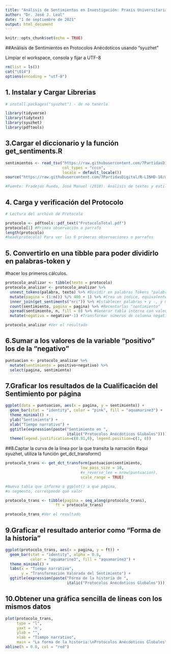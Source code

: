 ---
title: "Análisis de Sentimientos en Investigación: Praxis Universitaria y Particpación Ciudadana"
author: "Dr. José J. Leal"
date: "1 de septiembre de 2021"
output: html_document
---

```{r setup, include=FALSE}
knitr::opts_chunk$set(echo = TRUE)
```


##Análisis de Sentimientos en Protocolos Anécdoticos usando "syuzhet"

Limpiar el workspace, consola y fijar a UTF-8
```{r,message=FALSE,warning=FALSE}
rm(list = ls())
cat("\014")
options(encoding = "utf-8")
```

## 1. Instalar y Cargar Librerias
```{r,message=FALSE,warning=FALSE}
# install.packages("syuzhet") - de no tenerlo

library(tidyverse)
library(tidytext)
library(syuzhet)
library(pdftools)
```

## 3.Cargar el diccionario y la función get_sentiments.R
```{r,message=FALSE,warning=FALSE}
sentimientos <- read_tsv("https://raw.githubusercontent.com/7PartidasDigital/AnaText/master/datos/diccionarios/sentimientos_2.txt",
                         col_types = "cccn",
                         locale = default_locale())
source("https://raw.githubusercontent.com/7PartidasDigital/R-LINHD-18/master/get_sentiments.R")

#Fuente: Fradejas Rueda, José Manuel (2018). Análisis de textos y estilometría con R, (AnaText), https://github.com/7PartidasDigital/AnaText
```

## 4. Carga y verificación del Protocolo
```{r,message=FALSE,warning=FALSE}
# Lectura del archivo de Protocolo

protocolo <- pdftools::pdf_text("ProtocoloTotal.pdf")
protocolo[1] #Primea observación o parrafo
length(protocolo)
#head(protocolo) Para ver las 6 primeras observaciones o parrafos 
```

## 5. Convertirlo en una tibble para poder dividirlo en palabras-token y
#hacer los primeros cálculos.
```{r}
protocolo_analizar <- tibble(texto = protocolo)
protocolo_analizar <- protocolo_analizar %>%
  unnest_tokens(palabra, texto) %>% #Dividir en palabras Tokens "palabra"
  mutate(pagina = (1:n()) %/% 400 + 1) %>% #Crea un índice, equivalente a 400 palabras/página
  inner_join(get_sentiments("nrc")) %>% #Establecer palabras + y -, y marcar carga emotiva
  count(sentimiento, pagina = pagina) %>% #Recontarlas "sentimiento"
  spread(sentimiento, n, fill = 0) %>% #Generar tabla interna con valencia (NA=0)por cada página
  mutate(negativo = negativo*-1) #Transformar números de columna negativo en números negativos

protocolo_analizar #Ver el resultado
```

## 6.Sumar a los valores de la variable "positivo" los de la "negativo"
```{r,message=FALSE,warning=FALSE}
puntuacion <- protocolo_analizar %>%
  mutate(sentimiento = positivo+negativo) %>%
  select(pagina, sentimiento)
```

## 7.Graficar los resultados de la Cualificación del Sentimiento por página 
```{r,message=FALSE,warning=FALSE}
ggplot(data = puntuacion, aes(x = pagina, y = sentimiento)) +
  geom_bar(stat = "identity", color = "pink", fill = "aquamarine3") +
  theme_minimal() +
  ylab("Sentimiento") +
  xlab("Tiempo narrativo") +
  ggtitle(expression(paste("Sentimiento en ",
                           italic("Protocolos Anécdoticos Globales")))) +
  theme(legend.justification=c(0.91,0), legend.position=c(1, 0))
```


##8.Captar la curva de la línea por la que transita la narración
#aqui syuzhet, utiliza la función get_dct_transform()
```{r,message=FALSE,warning=FALSE}
protocolo_trans <- get_dct_transform(puntuacion$sentimiento,
                                 low_pass_size = 10,
                                 #x_reverse_len = nrow(puntuacion),
                                 scale_range = TRUE)

#Nueva tabla que informa a ggplot() a qué página, 
#o segmento, corresponde qué valor

protocolo_trans <- tibble(pagina = seq_along(protocolo_trans),
                      ft = protocolo_trans)

protocolo_trans #Ver el resultado 
```

## 9.Graficar el resultado anterior como "Forma de la historia"
```{r,message=FALSE,warning=FALSE}
ggplot(protocolo_trans, aes(x = pagina, y = ft)) +
  geom_bar(stat = "identity", alpha = 0.8,
           color = "aquamarine3", fill = "aquamarine3") +
  theme_minimal() +
  labs(x = "Tiempo narrativo",
       y = "Transformación Valorada del Sentimiento") +
  ggtitle(expression(paste("Forma de la historia de ",
                           italic("Protocolos Anécdoticos Globales"))))
```

## 10.Obtener una gráfica sencilla de líneas con los mismos datos
```{r,message=FALSE,warning=FALSE}
plot(protocolo_trans,
     type = "l",
     yaxt = 'n',
     ylab = "",
     xlab = "Tiempo narrativo",
     main = "La forma de la historia:\nProtocolos Anécdoticos Globales")
abline(h = 0.0, col = "red")
```


